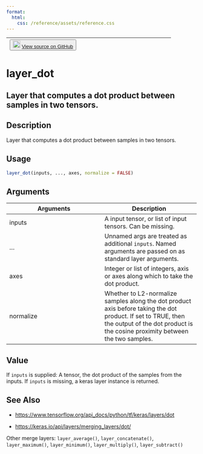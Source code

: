 ```yaml
---
format:
  html:
    css: /reference/assets/reference.css
---
```


| <button class="button"> ![](/reference/assets/GitHub-Mark-32px.png){width="20"} [View source on GitHub](https://github.com/rstudio/keras//blob/main/R/layers-merge.R#L260) </button> |
|:------------------------------:|:--------------------------------------:|

# layer_dot

## Layer that computes a dot product between samples in two tensors.

## Description
Layer that computes a dot product between samples in two tensors. 


## Usage
```r
layer_dot(inputs, ..., axes, normalize = FALSE) 
```

## Arguments
|Arguments|Description|
|---|---|
| inputs | A input tensor, or list of input tensors. Can be missing. |
| ... | Unnamed args are treated as additional `inputs`. Named arguments are passed on as standard layer arguments. |
| axes | Integer or list of integers, axis or axes along which to take the dot product. |
| normalize | Whether to L2-normalize samples along the dot product axis before taking the dot product. If set to TRUE, then the output of the dot product is the cosine proximity between the two samples. |



## Value
If `inputs` is supplied: A tensor, the dot product of the samples from the inputs. If `inputs` is missing, a keras layer instance is returned. 



## See Also

- [https://www.tensorflow.org/api_docs/python/tf/keras/layers/dot](https://www.tensorflow.org/api_docs/python/tf/keras/layers/dot)

- [https://keras.io/api/layers/merging_layers/dot/](https://keras.io/api/layers/merging_layers/dot/)

Other merge layers:  `layer_average()`, `layer_concatenate()`, `layer_maximum()`, `layer_minimum()`, `layer_multiply()`, `layer_subtract()`

